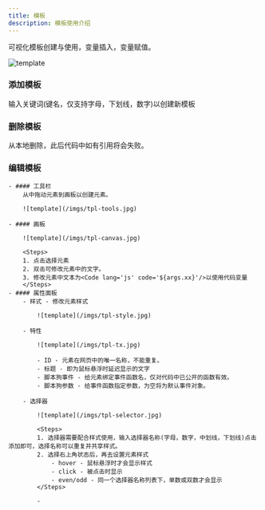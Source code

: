 ```yaml
---
title: 模板
description: 模板使用介绍
---
```



可视化模板创建与使用，变量插入，变量赋值。

![template](/imgs/tpl.jpg)

### 添加模板
输入关键词(键名，仅支持字母，下划线，数字)以创建新模板
### 删除模板
从本地删除，此后代码中如有引用将会失败。
### 编辑模板
    - #### 工具栏
        从中拖动元素到画板以创建元素。

        ![template](/imgs/tpl-tools.jpg)

    - #### 画板

        ![template](/imgs/tpl-canvas.jpg)

        <Steps>
        1. 点击选择元素
        2. 双击可修改元素中的文字。
        3. 修改元素中文本为<Code lang='js' code='${args.xx}'/>以使用代码变量
        </Steps>
    - #### 属性面板
        - 样式 - 修改元素样式

            ![template](/imgs/tpl-style.jpg)

        - 特性

            ![template](/imgs/tpl-tx.jpg)

            - ID - 元素在网页中的唯一名称，不能重复。
            - 标题 - 即为鼠标悬浮时延迟显示的文字
            - 脚本狗事件 - 给元素绑定事件函数名，仅对代码中已公开的函数有效。
            - 脚本狗参数 - 给事件函数指定参数，为空将为默认事件对象。

        - 选择器

            ![template](/imgs/tpl-selector.jpg)

            <Steps>
            1. 选择器需要配合样式使用，输入选择器名称(字母，数字，中划线，下划线)点击添加即可，选择名称可以重复并共享样式。
            2. 选择右上角状态后，再去设置元素样式
                - hover - 鼠标悬浮时才会显示样式
                - click - 被点击时显示
                - even/odd - 同一个选择器名称列表下，单数或双数才会显示
            </Steps>

            -
